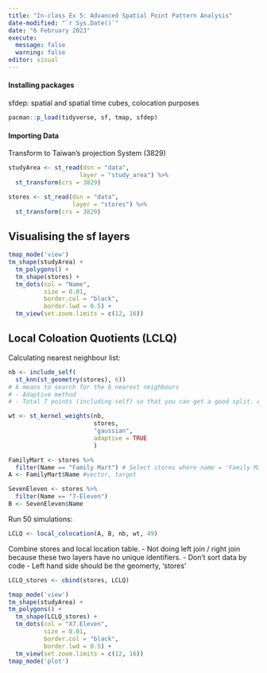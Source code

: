 ```yaml
---
title: "In-class Ex 5: Advanced Spatial Point Pattern Analysis"
date-modified: "`r Sys.Date()`"
date: "6 February 2023"
execute: 
  message: false
  warning: false
editor: visual
---
```


#### Installing packages

sfdep: spatial and spatial time cubes, colocation purposes

```r
pacman::p_load(tidyverse, sf, tmap, sfdep)
```

#### Importing Data
Transform to Taiwan's projection System (3829)

```r
studyArea <- st_read(dsn = "data",
                    layer = "study_area") %>%
  st_transform(crs = 3829)
```

```r
stores <- st_read(dsn = "data", 
                  layer = "stores") %>%
  st_transform(crs = 3829)
```
## Visualising the sf layers 
```r
tmap_mode('view')
tm_shape(studyArea) + 
  tm_polygons() + 
  tm_shape(stores) + 
  tm_dots(col = "Name", 
          size = 0.01, 
          border.col = "black", 
          border.lwd = 0.5) + 
  tm_view(set.zoom.limits = c(12, 16))
```

## Local Coloation Quotients (LCLQ)
Calculating nearest neighbour list: 
```r
nb <- include_self(
  st_knn(st_geometry(stores), 6))
# 6 means to search for the 6 nearest neighbours
# - Adaptive method
# - Total 7 points (including self) so that you can get a good split. Avoid even splits e.g. 3, 3
```
```r
wt <- st_kernel_weights(nb, 
                        stores, 
                        "gaussian",
                        adaptive = TRUE
                        )
```

```r
FamilyMart <- stores %>%
  filter(Name == "Family Mart") # Select stores where name = 'Family Mart', in dataframe form 
A <- FamilyMart$Name #vector, target
```

```r
SevenEleven <- stores %>%
  filter(Name == "7-Eleven")
B <- SevenEleven$Name
```

Run 50 simulations: 
```r
LCLQ <- local_colocation(A, B, nb, wt, 49)
```

Combine stores and local location table.
-   Not doing left join / right join because these two layers have no unique identifiers. 
-   Don't sort data by code
-   Left hand side should be the geomerty, 'stores'
```r
LCLQ_stores <- cbind(stores, LCLQ) 
```

```r
tmap_mode('view')
tm_shape(studyArea) + 
tm_polygons() + 
  tm_shape(LCLQ_stores) + 
  tm_dots(col = "X7.Eleven", 
          size = 0.01, 
          border.col = "black", 
          border.lwd = 0.5) + 
  tm_view(set.zoom.limits = c(12, 16))
tmap_mode('plot')
```






